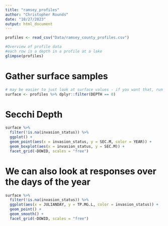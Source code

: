 ```yaml
---
title: "ramsey_profiles"
author: "Christopher Rounds"
date: "10/27/2023"
output: html_document
---
```


```r
profiles <- read_csv("Data/ramsey_county_profiles.csv")

#Overview of profile data
#each row is a depth in a profile at a lake
glimpse(profiles)
```

# Gather surface samples
```r
# may be easier to just look at surface values - if you want that, run this code
surface <- profiles %>% dplyr::filter(DEPTH == 0)
```

# Secchi Depth
```r
surface %>% 
  filter(!is.na(invasion_status)) %>% 
  ggplot() +
  geom_point(aes(x = invasion_status, y = SEC.M, color = YEAR)) +
  geom_boxplot(aes(x = invasion_status, y = SEC.M)) +
  facet_grid(~DOWID, scales = "free")
```

# We can also look at responses over the days of the year
```r
surface %>% 
  filter(!is.na(invasion_status)) %>% 
  ggplot(aes(x = JULIANDAY, y = TP.MG.L, color = invasion_status)) +
  geom_point() +
  geom_smooth() +
  facet_grid(~DOWID, scales = "free")
```

